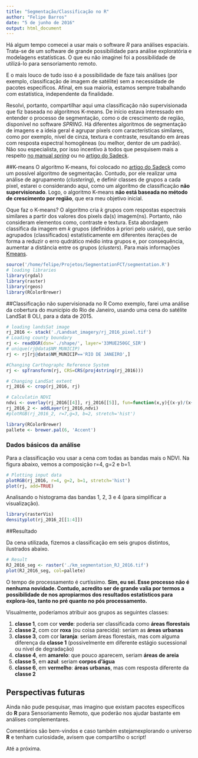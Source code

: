 ```yaml
---
title: "Segmentação/Classificação no R"
author: "Felipe Barros"
date: "5 de junho de 2016"
output: html_document
---
```

Há algum tempo comecei a usar mais o software *R* para análises espaciais. Trata-se de um software de grande possibilidade para análise exploratória e modelagens estatísticas. O que eu não imaginei foi a possibilidade de utilizá-lo para sensoriamento remoto.

E o mais louco de tudo isso é a possibilidade de faze tais análises (por exemplo, classificação de imagem de satélite) sem a necessidade de pacotes específicos. Afinal, em sua maioria, estamos sempre trabalhando com estatística, independente da finalidade.

Resolvi, portanto, compartilhar aqui uma classificação não supervisionada que fiz baseada no algoritmos K-means. De início estava interessado em entender o processo de segmentação, como o de crescimento de região, disponível no software *SPRING*. Há diferentes algoritmos de segmentação de imagens e a ideia geral é agrupar pixels com características similares, como por exemplo, nível de cinza, textura e contraste, resultando em áreas com resposta espectral homogêneas (ou melhor, dentor de um padrão). Não sou especialista, por isso incentivo à todos que pesquisem mais a respeito [no manual *spring*](http://www.mundogeomatica.com.br/Livros/Livro_Spring_5.1.2_Aplicacoes_Praticas/LivroSPRING512PassoaPassoAplicacaoPratica.pdf) ou no [artigo do Sadeck](https://geotecnologias.wordpress.com/2010/08/19/classificacao-orientada-a-objeto-consideracoes/).

##K-means
O algoritmo K-means, foi colocado no [artigo do Sadeck](https://geotecnologias.wordpress.com/2010/08/19/classificacao-orientada-a-objeto-consideracoes/) como um possível algoritmo de segmentação. Contudo, por ele realizar uma análise de agrupamento (*clustering*), e definir classes de grupos a cada pixel, estarei o considerando aqui, como  um algoritmo de classificação **não supervisionado**. Logo, o algoritmo K-means **não está baseada no método de crescimento por região**, que era meu objetivo inicial.

Oque faz o K-means? O algoritmo cria $k$ grupos com respostas espectrais similares a partir dos valores dos pixels da(s) imagem(ns). Portanto, não consideram elementos como, contraste e textura. Esta abordagem classifica da imagem em $k$ grupos (definidos à priori pelo usário), que serão agrupados (classificados) estatísticamente em diferentes iterações de forma a reduzir o erro qudrático médio intra grupos e, por consequência, aumentar a distância entre os grupos (*clusters*). Para mais informações [Kmeans](https://en.wikipedia.org/wiki/K-means_clustering).  

```r
source('/home/felipe/Projetos/SegmentationFCT/segmentation.R')
# loading libraries
library(rgdal)
library(raster)
library(rgeos)
library(RColorBrewer)
```

##Classificação não supervisionada no R
Como exemplo, farei uma análise da cobertura do município do Rio de Janeiro, usando uma cena do satélite LandSat 8 OLI, para a data de 2015.

```r
# loading landsSat image
rj_2016 <- stack('./Landsat_imagery/rj_2016_pixel.tif')
# Loading county boundary
rj <- readOGR(dsn='./shape/', layer='33MUE250GC_SIR')
# unique(rj@data$NM_MUNICIP)
rj <- rj[rj@data$NM_MUNICIP=='RIO DE JANEIRO',]

#Changing Carthographc Reference System
rj <- spTransform(rj, CRS=CRS(proj4string(rj_2016)))

# Changing LandSat extent
rj_2016 <- crop(rj_2016, rj)

# Calculatin NDVI
ndvi <- overlay(rj_2016[[4]], rj_2016[[5]], fun=function(x,y){(x-y)/(x+y)})
rj_2016_2 <- addLayer(rj_2016,ndvi)
#plotRGB(rj_2016_2, r=7,g=3, b=2, stretch='hist')

library(RColorBrewer)
pallete <- brewer.pal(6, 'Accent')
```  

### Dados básicos da análise  

Para a classificação vou usar a cena com todas as bandas mais o NDVI. Na figura abaixo, vemos a composição r=4, g=2 e b=1.
```r
# Plotting input data
plotRGB(rj_2016, r=4, g=2, b=1, stretch='hist')
plot(rj, add=TRUE)
```  
  
Analisando o histograma das bandas 1, 2, 3 e 4 (para simplificar a visualização).  
  
```r
library(rasterVis)
densityplot(rj_2016_2[[1:4]])
```  

##Resultado  
  

Da cena utilizada, fizemos a classificação em seis grupos distintos, ilustrados abaixo.

```r
# Result
RJ_2016_seg <- raster('./km_segmentation_RJ_2016.tif')
plot(RJ_2016_seg, col=pallete)
```  

O tempo de processamento é curtíssimo. **Sim, eu sei. Esse processo não é nenhuma novidade. Contudo, acredito ser de grande valia por termos a possibilidade de nos apropiarmos dos resultados estatísticos para explora-los, tanto no pré quanto no pós processamento.**  

Visualmente, poderíamos atribuir aos grupos as seguintes classes:  
  
1. **classe 1**, com cor **verde**: poderia ser classificada como **áreas florestais**  
1. **classe 2**, com cor **roxa** (ou coisa parecida): seriam as **áreas urbanas**  
1. **classe 3**, com cor **laranja**: seriam áreas florestais, mas com alguma diferença da **classe 1** (possivelmente em diferente estágio sucessional ou nível de degradação)  
1. **classe 4**, em **amarelo**: que pouco aparecem, seriam **áreas de areia**  
1. **classe 5**, em **azul**: seriam **corpos d'água**  
1. **classe 6**, em **vermelho**: **áreas urbanas**, mas com resposta diferente da **classe 2**  
  
## Perspectivas futuras  
  
Ainda não pude pesquisar, mas imagino que existam pacotes específicos do **R** para Sensoriamento Remoto, que poderão nos ajudar bastante em análises complementares.

Comentários são bem-vindos e caso também estejamexplorando o universo **R** e  tenham curiosidade, avisem que compartilho o script!

Até a próxima.